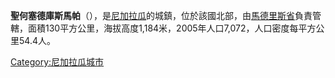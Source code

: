 '''聖何塞德庫斯馬帕'''（{{lang-es|San José de Cusmapa}}），是[[尼加拉瓜|尼加拉瓜]]的城鎮，位於該國北部，由[[馬德里斯省|馬德里斯省]]負責管轄，面積130平方公里，海拔高度1,184米，2005年人口7,072，人口密度每平方公里54.4人。

{{Coord|13|17|N|86|39|W|region:NI_type:city|display=title}}

{{Nicaragua-geo-stub}}
[[Category:尼加拉瓜城市|Category:尼加拉瓜城市]]